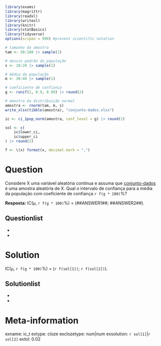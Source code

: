 ```r
library(exams)
library(magrittr)
library(readxl)
library(writexl)
library(knitr)
library(statBasics)
library(tidyverse)
options(scipen = 999) #prevent scientific notation

# tamanho da amostra
tam <- 50:100 |> sample(1)

# desvio padrão da população
s <- 10:20 |> sample(1)

# média da população
m <- 30:40 |> sample(1)

# coeficiente de confiança
g <- runif(1, 0.9, 0.99) |> round(2)

# amostra da distribuição normal
amostra <- rnorm(tam, m, s)
write_xlsx(tibble(amostra), "conjunto-dados.xlsx")

ic <- ci_1pop_norm(amostra, conf_level = g) |> round(2)

sol <- c(
    ic$lower_ci,
    ic$upper_ci
) |> round(2)

f <- \(x) format(x, decimal.mark = ",")
```

Question
========

Considere X uma variável aleatória contínua e assuma que [conjunto-dados](conjunto-dados.xlsx) é uma amostra aleatória de X. Qual o intervalo de confiança para a média da população com coeficiente de confiança `r f(g * 100)`%?

**Resposta:** IC(&mu;, `r f(g * 100)`%) = (\#\#ANSWER1\#\#; \#\#ANSWER2\#\#).

Questionlist
------------

* 
* 

Solution
========

IC(&mu;, `r f(g * 100)`%) = (`r f(sol[1])`; `r f(sol[2])`).

Solutionlist
------------

*
*

Meta-information
================
exname: ic_t
extype: cloze
exclozetype: num|num
exsolution: `r sol[1]`|`r sol[2]`
extol: 0.02